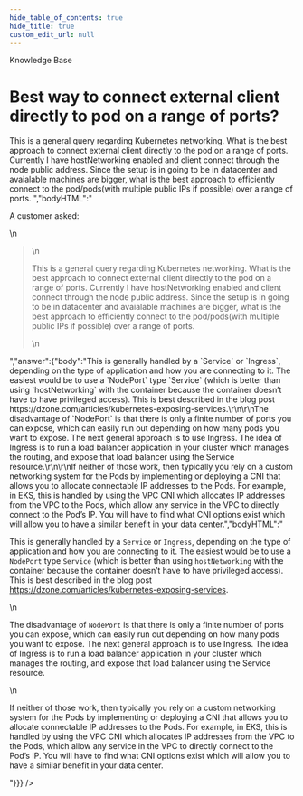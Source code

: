 ```yaml
---
hide_table_of_contents: true
hide_title: true
custom_edit_url: null
---
```



<CenterLayout>
<span className="searchCategory">Knowledge Base</span>
<h1>Best way to connect external client directly to pod on a range of ports?</h1>
<GitHub discussion={{"id":"D_kwDOF8slf84AOdlt","number":129,"author":{"login":"zackproser"},"title":"Best way to connect external client directly to pod on a range of ports?","body":"A customer asked: \r\n> This is a general query regarding Kubernetes networking. What is the best approach to connect external client directly to the pod on a range of ports. Currently I have hostNetworking enabled and client connect through the node public address. Since the setup is in going to be in datacenter and avaialable machines are bigger, what is the best approach to efficiently connect to the pod/pods(with multiple public IPs if possible) over a range of ports. ","bodyHTML":"<p dir=\"auto\">A customer asked:</p>\n<blockquote>\n<p dir=\"auto\">This is a general query regarding Kubernetes networking. What is the best approach to connect external client directly to the pod on a range of ports. Currently I have hostNetworking enabled and client connect through the node public address. Since the setup is in going to be in datacenter and avaialable machines are bigger, what is the best approach to efficiently connect to the pod/pods(with multiple public IPs if possible) over a range of ports.</p>\n</blockquote>","answer":{"body":"This is generally handled by a `Service` or `Ingress`, depending on the type of application and how you are connecting to it. The easiest would be to use a `NodePort` type `Service` (which is better than using `hostNetworking` with the container because the container doesn’t have to have privileged access). This is best described in the blog post https://dzone.com/articles/kubernetes-exposing-services.\r\n\r\nThe disadvantage of `NodePort` is that there is only a finite number of ports you can expose, which can easily run out depending on how many pods you want to expose. The next general approach is to use Ingress. The idea of Ingress is to run a load balancer application in your cluster which manages the routing, and expose that load balancer using the Service resource.\r\n\r\nIf neither of those work, then typically you rely on a custom networking system for the Pods by implementing or deploying a CNI that allows you to allocate connectable IP addresses to the Pods. For example, in EKS, this is handled by using the VPC CNI which allocates IP addresses from the VPC to the Pods, which allow any service in the VPC to directly connect to the Pod’s IP. You will have to find what CNI options exist which will allow you to have a similar benefit in your data center.","bodyHTML":"<p dir=\"auto\">This is generally handled by a <code class=\"notranslate\">Service</code> or <code class=\"notranslate\">Ingress</code>, depending on the type of application and how you are connecting to it. The easiest would be to use a <code class=\"notranslate\">NodePort</code> type <code class=\"notranslate\">Service</code> (which is better than using <code class=\"notranslate\">hostNetworking</code> with the container because the container doesn’t have to have privileged access). This is best described in the blog post <a href=\"https://dzone.com/articles/kubernetes-exposing-services\" rel=\"nofollow\">https://dzone.com/articles/kubernetes-exposing-services</a>.</p>\n<p dir=\"auto\">The disadvantage of <code class=\"notranslate\">NodePort</code> is that there is only a finite number of ports you can expose, which can easily run out depending on how many pods you want to expose. The next general approach is to use Ingress. The idea of Ingress is to run a load balancer application in your cluster which manages the routing, and expose that load balancer using the Service resource.</p>\n<p dir=\"auto\">If neither of those work, then typically you rely on a custom networking system for the Pods by implementing or deploying a CNI that allows you to allocate connectable IP addresses to the Pods. For example, in EKS, this is handled by using the VPC CNI which allocates IP addresses from the VPC to the Pods, which allow any service in the VPC to directly connect to the Pod’s IP. You will have to find what CNI options exist which will allow you to have a similar benefit in your data center.</p>"}}} />

</CenterLayout>
  

<!-- ##DOCS-SOURCER-START
{
  "sourcePlugin": "github-discussions",
  "hash": "5a9c4f481606bf3a22e4f69469263983"
}
##DOCS-SOURCER-END -->
